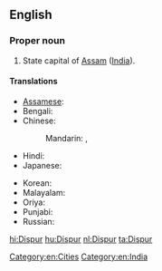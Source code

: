==English==
{{wikipedia}}

===Proper noun===
{{en-proper noun}}

# State capital of [[Assam]] ([[India]]).

====Translations====
{{trans-top|state capital of Assam, India}}
* [[Assamese]]: {{t-|as|দিছপুৰ|sc=Beng}}
* Bengali: {{t-|bn|দিসপুর|sc=Beng}}
* Chinese:
*: Mandarin: {{t|cmn|第斯普爾|sc=Hani}},  {{t|cmn|第斯普尔|tr=Dìsīpǔ'ěr|sc=Hani}}
* Hindi: {{t+|hi|दिसपुर|tr=dispur}}
* Japanese: {{t-|ja|ディスプル|tr=Disupuru}}
{{trans-mid}}
* Korean: {{t|ko|디스푸르|sc=Kore|tr=diseupureu}}
* Malayalam: {{t|ml|ദിസ്‌പൂർ|sc=Mlym}}
* Oriya: {{t|or|ଦିସପୁର|sc=Orya}}
* Punjabi: {{t|pa|ਦਿਸਪੁਰ|sc=Guru}}
* Russian: {{t-|ru|Диспур|m|tr=Dispúr}}
{{trans-bottom}}

[[Category:en:Cities]]
[[Category:en:India]]

[[hi:Dispur]]
[[hu:Dispur]]
[[nl:Dispur]]
[[ta:Dispur]]